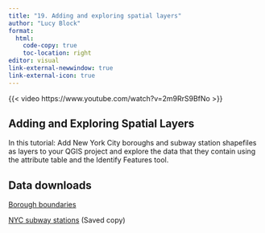 ```yaml
---
title: "19. Adding and exploring spatial layers"
author: "Lucy Block"
format:
  html:
    code-copy: true
    toc-location: right
editor: visual
link-external-newwindow: true
link-external-icon: true
---
```


{{< video https://www.youtube.com/watch?v=2m9RrS9BfNo >}}

## Adding and Exploring Spatial Layers

In this tutorial: Add New York City boroughs and subway station shapefiles as layers to your QGIS project and explore the data that they contain using the attribute table and the Identify Features tool.

## Data downloads

[Borough boundaries](https://data.cityofnewyork.us/City-Government/Borough-Boundaries/tqmj-j8zm)

[NYC subway stations](https://drive.google.com/file/d/13kz4Ud11KQSGTi3H2PVC7Uw3sxsAch-6/view) (Saved copy)
